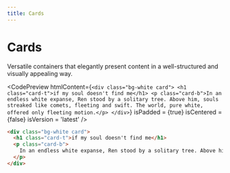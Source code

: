 ```yaml
---
title: Cards
---
```



# Cards

Versatile containers that elegantly present content in a well-structured and visually appealing way.

<CodePreview
  htmlContent={`
    <div class="bg-white card">
        <h1 class="card-t">if my soul doesn't find me</h1>
        <p class="card-b">In an endless white expanse, Ren stood by a solitary tree. Above him, souls streaked like comets, fleeting and swift. The world, pure white, offered only fleeting motion.</p>
    </div>
  `}
  isPadded = {true}
  isCentered = {false}
  isVersion = 'latest'
/>

```html
<div class="bg-white card">
  <h1 class="card-t">if my soul doesn't find me</h1>
  <p class="card-b">
    In an endless white expanse, Ren stood by a solitary tree. Above him, souls streaked like comets, fleeting and swift. The world, pure white, offered only fleeting motion.
  </p>
</div>
```